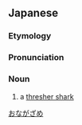 ==Japanese==
{{wikipedia|lang=ja|オナガザメ}}
{{ja-kanjitab|お|なが|さめ|r=y|k3=ざめ|yomi=k}}

===Etymology===
{{compound|lang=ja|尾|長|鮫|tr1=o|t1=[[tail]]|tr2=naga|t2=[[long]]|tr3=same|t3=[[shark]]|sort=おながざめ}}

===Pronunciation===
{{ja-pron|acc=3|y=k|おながざめ}}

===Noun===
{{ja-noun|おながざめ|オナガザメ|hhira=をながざめ}}

# a [[thresher shark]]

[[Category:ja:Sharks|おながざめ]]